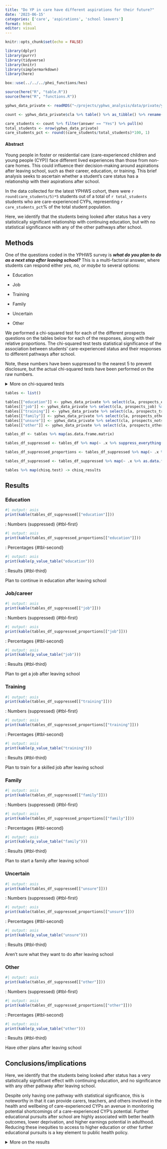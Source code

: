 ```yaml
---
title: "Do YP in care have different aspirations for their future?"
date: '2023-06-15'
categories: ['care', 'aspirations', 'school leavers']
format: html
editor: visual
---
```


```r
knitr::opts_chunk$set(echo = FALSE)

library(dplyr)
library(purrr)
library(tidyverse)
library(knitr)
library(simplermarkdown)
library(here)

box::use(../../../phei_functions/hes)

source(here("R", "table.R"))
source(here("R", "functions.R"))

```

```r
yphws_data_private <- readRDS("~/projects/yphws_analysis/data/private/yphws_data_private.Rds")

count <- yphws_data_private$cla %>% table() %>% as_tibble() %>% rename("answer" = ".")

care_students <- count %>% filter(answer == "Yes") %>% pull(n)
total_students <- nrow(yphws_data_private)
care_students_pct <- round((care_students/total_students)*100, 1)
```

#### Abstract

Young people in foster or residential care (care-experienced children and young people (CYP)) face different lived experiences than those from non-care homes. This could influence their decision-making around aspirations after leaving school, such as their career, education, or training. This brief analysis seeks to ascertain whether a student's care status has a relationship with their aspirations after school.

In the data collected for the latest YPHWS cohort, there were `r round(care_students/5)*5` students out of a total of `r total_students` students who are care-experienced CYPs, representing `r care_students_pct`% of the total student population.

Here, we identify that the students being looked after status has a very statistically significant relationship with continuing education, but with no statistical significance with any of the other pathways after school.

## Methods

One of the questions coded in the YPHWS survey is ***what do you plan to do as a next step after leaving school?*** This is a multi-factorial answer, where students can respond either *yes, no, or maybe* to several options:

-   Education

-   Job

-   Training

-   Family

-   Uncertain

-   Other

We performed a chi-squared test for each of the different prospects questions on the tables below for each of the responses, along with their relative proportions. The chi-squared test tests statistical significance of the association between students' care-experienced status and their responses to different pathways after school.

Note, these numbers have been suppressed to the nearest 5 to prevent disclosure, but the actual chi-squared tests have been performed on the raw numbers.

<details>

<br>

<summary>More on chi-squared tests</summary>

We can put the results of students answering the question in YPHWS in a contingency table, which tallies the responses into a table like:

| Care-experienced | Maybe | No  | Yes |
|------------------|-------|-----|-----|
| Yes              |       |     |     |
| Maybe            |       |     |     |
| No               |       |     |     |

With contingency tables, we can perform chi-square tests, which examines whether the categories of the rows and columns of a contingency table are statistically significantly associated.

The chi-squared test compares the observed frequencies from the data with expected frequencies if there were null or no relationship between the variables.

With chi-squared tests, we need sufficient size in each of the cells inside the table. While the number of students not care-experienced outnumber the number of students who answered prefer not to say or yes, there are still sufficient numbers to perform the test (\>5) in each of the responses.

After the critical chi-squared test value is calculated, we then use the degrees of freedom to match the results on a distribution table with a significance threshold to determine statistical significance, usually set at 0.05. More about chi-squared tests can be found at: ...

Students answering *prefer not to say* were omitted from the test.

</details>

```r
tables <- list()

tables[["education"]] <- yphws_data_private %>% select(cla, prospects_education) %>% filter(cla != "Prefer not to say") %>% table()
tables[["job"]] <- yphws_data_private %>% select(cla, prospects_job) %>% filter(cla != "Prefer not to say") %>% table()
tables[["training"]] <- yphws_data_private %>% select(cla, prospects_training) %>% filter(cla != "Prefer not to say") %>% table()
tables[["family"]] <- yphws_data_private %>% select(cla, prospects_other) %>% filter(cla != "Prefer not to say") %>% table()
tables[["unsure"]] <- yphws_data_private %>% select(cla, prospects_notsure) %>% filter(cla != "Prefer not to say") %>% table()
tables[["other"]] <- yphws_data_private %>% select(cla, prospects_other) %>% filter(cla != "Prefer not to say") %>% table()

tables_df <- tables %>% map(as.data.frame.matrix)

tables_df_suppressed <- tables_df %>% map(~ .x %>% suppress_everything())

tables_df_suppressed_proportions <- tables_df_suppressed %>% map(~ .x %>% as.matrix %>% prop.table(margin = 1) %>% `*`(100) %>% round(1) %>% as.data.frame() %>% rownames_to_column("care-experienced") %>% mutate(across(!"care-experienced", ~ paste0(.x, "%"))))

tables_df_suppressed <- tables_df_suppressed %>% map(~ .x %>% as.data.frame() %>% rownames_to_column("care-experienced"))

tables %>% map(chisq.test) -> chisq_results
```

## Results

### Education

::: {#tbl-panel-1 layout-ncol="3"}
```r
#| output: asis
print(kable(tables_df_suppressed[["education"]]))
```

: Numbers (suppressed) {#tbl-first}

```r
#| output: asis
print(kable(tables_df_suppressed_proportions[["education"]]))
```

: Percentages {#tbl-second}

```r
#| output: asis
print(kable(p_value_table("education")))
```

: Results {#tbl-third}

Plan to continue in education after leaving school
:::

### Job/career

::: {#tbl-panel-2 layout-ncol="3"}
```r
#| output: asis
print(kable(tables_df_suppressed[["job"]]))
```

: Numbers (suppressed) {#tbl-first}

```r
#| output: asis
print(kable(tables_df_suppressed_proportions[["job"]]))
```

: Percentages {#tbl-second}

```r
#| output: asis
print(kable(p_value_table("job")))
```

: Results {#tbl-third}

Plan to get a job after leaving school
:::

### Training

::: {#tbl-panel-3 layout-ncol="3"}
```r
#| output: asis
print(kable(tables_df_suppressed[["training"]]))
```

: Numbers (suppressed) {#tbl-first}

```r
#| output: asis
print(kable(tables_df_suppressed_proportions[["training"]]))
```

: Percentages {#tbl-second}

```r
#| output: asis
print(kable(p_value_table("training")))
```

: Results {#tbl-third}

Plan to train for a skilled job after leaving school
:::

### Family

::: {#tbl-panel-4 layout-ncol="3"}
```r
#| output: asis
print(kable(tables_df_suppressed[["family"]]))
```

: Numbers (suppressed) {#tbl-first}

```r
#| output: asis
print(kable(tables_df_suppressed_proportions[["family"]]))
```

: Percentages {#tbl-second}

```r
#| output: asis
print(kable(p_value_table("family")))
```

: Results {#tbl-third}

Plan to start a family after leaving school
:::

### Uncertain

::: {#tbl-panel-5 layout-ncol="3"}
```r
#| output: asis
print(kable(tables_df_suppressed[["unsure"]]))
```

: Numbers (suppressed) {#tbl-first}

```r
#| output: asis
print(kable(tables_df_suppressed_proportions[["unsure"]]))
```

: Percentages {#tbl-second}

```r
#| output: asis
print(kable(p_value_table("unsure")))
```

: Results {#tbl-third}

Aren't sure what they want to do after leaving school
:::

### Other

::: {#tbl-panel-6 layout-ncol="3"}
```r
#| output: asis
print(kable(tables_df_suppressed[["other"]]))
```

: Numbers (suppressed) {#tbl-first}

```r
#| output: asis
print(kable(tables_df_suppressed_proportions[["other"]]))
```

: Percentages {#tbl-second}

```r
#| output: asis
print(kable(p_value_table("other")))
```

: Results {#tbl-third}

Have other plans after leaving school
:::

## Conclusions/implications

Here, we identify that the students being looked after status has a very statistically significant effect with continuing education, and no significance with any other pathway after leaving school.

Despite only having one pathway with statistical significance, this is noteworthy in that it can provide carers, teachers, and others involved in the health and wellbeing of care-experienced CYPs an avenue in monitoring potential shortcomings of a care-experienced CYP's potential. Further educational pursuits after school are highly associated with better health outcomes, lower deprivation, and higher earnings potential in adulthood. Reducing these inequities to access to higher education or other further educational pursuits is a key element to public health policy.

<details>

<summary>More on the results</summary>

<br> Below shows the chi-square tests applied to the contingency tables collated together:

```r
#| output: asis

chisq_results %>% imap( ~ tibble(
  question = .y,
  "x^2" = round(.x$statistic, 2),
  p.value = round(.x$p.value, 2)
)) %>% bind_rows() %>% kable()
```

A p.value of less than 0.05 indicates statistical significance, and that there is a relationship between the student's status of being looked after and the specific prospect response.

A chi-squared test is a simple nonparametric test which only tells us of an association if statistical significance is found. Further analyses can be performed to elucidate further details on *how* or *why* the relationship between a children being looked after affects their prospective choices after education, but these are beyond the scope of this report.

</details>
